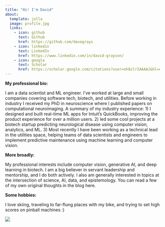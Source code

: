 ```yaml
---
title: "Hi! I'm David"
about:
  template: jolla
  image: profile.jpg
  links:
    - icon: github
      text: Github
      href: https://github.com/davegrays
    - icon: linkedin
      text: LinkedIn
      href: https://www.linkedin.com/in/david-grayson/
    - icon: google
      text: Scholar
      href: https://scholar.google.com/citations?user=oh8zlrIAAAAJ&hl=en
---
```


**My professional bio:**

I am a data scientist and ML engineer. I've worked at large and small companies covering software tech, biotech, and utilities. Before working in industry I received my PhD in neuroscience where I published papers on computational neuroimaging. A summary of my industry experience: 1) I designed and built real-time ML apps for Intuit's QuickBooks, improving the product experience for over a million users. 2) led some cool projects at a biotech startup predicting neurological disease using computer vision, analytics, and ML. 3) Most recently I have been working as a technical lead in the utilities space, helping teams of data scientists and engineers to implement predictive maintenance using machine learning and computer vision.

**More broadly:**

My professional interests include computer vision, generative AI, and deep learning in biotech. I am a big believer in servant leadership and mentorship, and I do both actively. I also am generally interested in topics at the intersection of science, AI, data, and epistemology. You can read a few of my own original thoughts in the blog here.

**Some hobbies:**

I love skiing, traveling to far-flung places with my bike, and trying to set high scores on pinball machines :)

![](email.png)